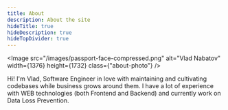 ```yaml
---
title: About
description: About the site
hideTitle: true
hideDescription: true
hideTopDivider: true
---
```


<Image src="/images/passport-face-compressed.png" alt="Vlad Nabatov" width={1376} height={1732} class={"about-photo"} />

Hi! I'm Vlad, Software Engineer in love with maintaining and cultivating codebases while business grows around them. I have a lot of experience with WEB technologies (both Frontend and Backend) and currently work on Data Loss Prevention.

